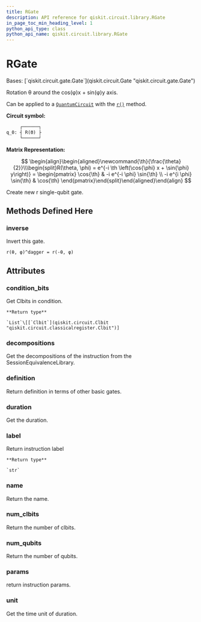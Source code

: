 ```yaml
---
title: RGate
description: API reference for qiskit.circuit.library.RGate
in_page_toc_min_heading_level: 1
python_api_type: class
python_api_name: qiskit.circuit.library.RGate
---
```


# RGate

<Class id="qiskit.circuit.library.RGate" isDedicatedPage={true} github="https://github.com/qiskit/qiskit/tree/stable/0.21/qiskit/circuit/library/standard_gates/r.py" signature="RGate(theta, phi, label=None)">
  Bases: [`qiskit.circuit.gate.Gate`](qiskit.circuit.Gate "qiskit.circuit.gate.Gate")

  Rotation θ around the cos(φ)x + sin(φ)y axis.

  Can be applied to a [`QuantumCircuit`](qiskit.circuit.QuantumCircuit "qiskit.circuit.QuantumCircuit") with the [`r()`](qiskit.circuit.QuantumCircuit#r "qiskit.circuit.QuantumCircuit.r") method.

  **Circuit symbol:**

  ```python
       ┌──────┐
  q_0: ┤ R(ϴ) ├
       └──────┘
  ```

  **Matrix Representation:**

$$
\begin{align}\begin{aligned}\newcommand{\th}{\frac{\theta}{2}}\\\begin{split}R(\theta, \phi) = e^{-i \th \left(\cos{\phi} x + \sin{\phi} y\right)} =
\begin{pmatrix}
\cos{\th} & -i e^{-i \phi} \sin{\th} \\
-i e^{i \phi} \sin{\th} & \cos{\th}
\end{pmatrix}\end{split}\end{aligned}\end{align} 
$$

  Create new r single-qubit gate.

  ## Methods Defined Here

  ### inverse

  <Function id="qiskit.circuit.library.RGate.inverse" name="inverse" signature="RGate.inverse()">
    Invert this gate.

    r(θ, φ)^dagger = r(-θ, φ)
  </Function>

  ## Attributes

  ### condition\_bits

  <Attribute id="qiskit.circuit.library.RGate.condition_bits" name="condition_bits">
    Get Clbits in condition.

    **Return type**

    `List`\[[`Clbit`](qiskit.circuit.Clbit "qiskit.circuit.classicalregister.Clbit")]
  </Attribute>

  ### decompositions

  <Attribute id="qiskit.circuit.library.RGate.decompositions" name="decompositions">
    Get the decompositions of the instruction from the SessionEquivalenceLibrary.
  </Attribute>

  ### definition

  <Attribute id="qiskit.circuit.library.RGate.definition" name="definition">
    Return definition in terms of other basic gates.
  </Attribute>

  ### duration

  <Attribute id="qiskit.circuit.library.RGate.duration" name="duration">
    Get the duration.
  </Attribute>

  ### label

  <Attribute id="qiskit.circuit.library.RGate.label" name="label">
    Return instruction label

    **Return type**

    `str`
  </Attribute>

  ### name

  <Attribute id="qiskit.circuit.library.RGate.name" name="name">
    Return the name.
  </Attribute>

  ### num\_clbits

  <Attribute id="qiskit.circuit.library.RGate.num_clbits" name="num_clbits">
    Return the number of clbits.
  </Attribute>

  ### num\_qubits

  <Attribute id="qiskit.circuit.library.RGate.num_qubits" name="num_qubits">
    Return the number of qubits.
  </Attribute>

  ### params

  <Attribute id="qiskit.circuit.library.RGate.params" name="params">
    return instruction params.
  </Attribute>

  ### unit

  <Attribute id="qiskit.circuit.library.RGate.unit" name="unit">
    Get the time unit of duration.
  </Attribute>
</Class>

